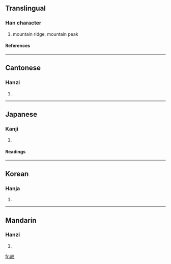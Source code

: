 {{see|岺|嶺}}

==Translingual==
===Han character===
{{Han char|rn=46|rad=山|as=05|sn=8|four=2872<sub>7</sub>|canj=山人戈戈 (UOII)}}
# mountain ridge, mountain peak
====References====
{{Han ref|kx=0309.240|dkj=07993|dj=0609.200|hdz=10768.040|uh=5CAD|ud=23725|bh=CC64|bd=52324}}
----
==Cantonese==
===Hanzi===
{{yue-hanzi|jyut=|y=ling5}}
# {{defn|Cantonese}}
----
==Japanese==
===Kanji===
{{ja-kanji|grade=|rs=山05}}
# {{defn|Japanese}} 
====Readings====
{{ja-readings|on=[[れい]] (rei)|kun=}}
----
==Korean==
===Hanja===
{{ko-hanja|hangeul=령|rv=ryeong|mr=ryŏng}}
# {{defn|Korean}}
----
==Mandarin==
===Hanzi===
{{cmn-hanzi|tra=嶺|pin=[[líng]] (ling2)|wg=ling<sup>2</sup>}}
# {{defn|Mandarin}}

[[fr:岭]]
